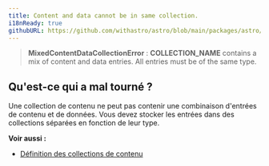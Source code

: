 ```yaml
---
title: Content and data cannot be in same collection.
i18nReady: true
githubURL: https://github.com/withastro/astro/blob/main/packages/astro/src/core/errors/errors-data.ts
---
```

> **MixedContentDataCollectionError** : **COLLECTION_NAME** contains a mix of content and data entries. All entries must be of the same type.

## Qu'est-ce qui a mal tourné ?
Une collection de contenu ne peut pas contenir une combinaison d'entrées de contenu et de données. Vous devez stocker les entrées dans des collections séparées en fonction de leur type.

**Voir aussi :**
- [Définition des collections de contenu](/fr/guides/content-collections/#définition-des-collections)
